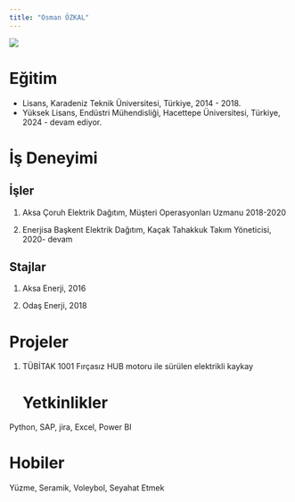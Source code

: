```yaml
---
title: "Osman ÖZKAL"
---
```


![](images/Resim3.jpg){fig-align="center"}

# Eğitim

-   Lisans, Karadeniz Teknik Üniversitesi, Türkiye, 2014 - 2018.
-   Yüksek Lisans, Endüstri Mühendisliği, Hacettepe Üniversitesi, Türkiye, 2024 - devam ediyor.

# İş Deneyimi

## İşler

1.  Aksa Çoruh Elektrik Dağıtım, Müşteri Operasyonları Uzmanu 2018-2020

2.  Enerjisa Başkent Elektrik Dağıtım, Kaçak Tahakkuk Takım Yöneticisi, 2020- devam

## Stajlar

1.  Aksa Enerji, 2016

2.  Odaş Enerji, 2018

# Projeler

1.  TÜBİTAK 1001 Fırçasız HUB motoru ile sürülen elektrikli kaykay

    # Yetkinlikler

Python, SAP, jira, Excel, Power BI

# Hobiler

Yüzme, Seramik, Voleybol, Seyahat Etmek


